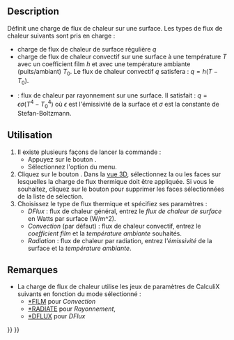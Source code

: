 <languages/>

{{Docnav/fr
|[[FEM_ConstraintInitialTemperature/fr|Température initiale]]
|[[FEM_ConstraintTemperature/fr|Condition limite de température]]
|[[FEM_Workbench/fr|Atelier FEM]]
|IconL=FEM_ConstraintInitialTemperature.svg
|IconR=FEM_ConstraintTemperature.svg
|IconC=Workbench_FEM.svg
}}

{{GuiCommandContainer
|
{{GuiCommand/fr
|Name=FEM ConstraintHeatflux
|Name/fr=FEM Charge de flux de chaleur
|MenuLocation=Modèle → Conditions limites et charges thermiques → Charge de flux de chaleur
|Workbenches=[[FEM_Workbench/fr|FEM]]
|SeeAlso=[[FEM_tutorial/fr|FEM Tutoriel]]
}}
{{GuiCommandFemInfo/fr
|Solvers=CalculiX, Elmer
}}
}}

==Description==

Définit une charge de flux de chaleur sur une surface. Les types de flux de chaleur suivants sont pris en charge :
* charge de flux de chaleur de surface régulière <math>q</math>
* charge de flux de chaleur convectif sur une surface à une température <math>T</math> avec un coefficient film <math>h</math> et avec une température ambiante (puits/ambiant) <math>T_{0}</math>. Le flux de chaleur convectif <math>q</math> satisfera : <math>q=h(T-T_{0})</math>.
* {{Version/fr|1.0}} : flux de chaleur par rayonnement sur une surface. Il satisfait : <math>q=\epsilon \sigma(T^{4}-T_{0}^{4})</math> où <math>\epsilon</math> est l'émissivité de la surface et <math>\sigma</math> est la constante de Stefan-Boltzmann.

<span id="Usage"></span>
==Utilisation==

# Il existe plusieurs façons de lancer la commande :
#* Appuyez sur le bouton {{Button|[[Image:FEM_ConstraintHeatflux.svg|16px]] [[FEM_ConstraintHeatflux/fr|Charge de flux de chaleur]]}}.
#* Sélectionnez l'option {{MenuCommand|Modèle → Conditions limites et charges thermiques → [[Image:FEM_ConstraintHeatflux.svg|16px]] Charge de flux de chaleur}} du menu.
# Cliquez sur le bouton {{Button|Ajouter}}. Dans la [[3D_view/fr|vue 3D]], sélectionnez la ou les faces sur lesquelles la charge de flux thermique doit être appliquée. Si vous le souhaitez, cliquez sur le bouton {{Button|Supprimer}} pour supprimer les faces sélectionnées de la liste de sélection.
# Choisissez le type de flux thermique et spécifiez ses paramètres :
#* ''DFlux'' : flux de chaleur général, entrez le ''flux de chaleur de surface'' en Watts par surface (W/m^2).
#* ''Convection'' (par défaut) : flux de chaleur convectif, entrez le ''coefficient film'' et la ''température ambiante'' souhaités.
#* ''Radiation'' : flux de chaleur par radiation, entrez l'''émissivité'' de la surface et la ''température ambiante''. {{Version/fr|1.0}}

<span id="Notes"></span>
==Remarques==

* La charge de flux de chaleur utilise les jeux de paramètres de CalculiX suivants en fonction du mode sélectionné :
** [http://web.mit.edu/calculix_v2.7/CalculiX/ccx_2.7/doc/ccx/node203.html *FILM] pour ''Convection''
** [http://web.mit.edu/calculix_v2.7/CalculiX/ccx_2.7/doc/ccx/node234.html *RADIATE] pour ''Rayonnement'', {{Version/fr|1.0}}
** [http://web.mit.edu/calculix_v2.7/CalculiX/ccx_2.7/doc/ccx/node188.html *DFLUX] pour ''DFlux''


{{Docnav/fr
|[[FEM_ConstraintInitialTemperature/fr|Température initiale]]
|[[FEM_ConstraintTemperature/fr|Condition limite de température]]
|[[FEM_Workbench/fr|Atelier FEM]]
|IconL=FEM_ConstraintInitialTemperature.svg
|IconR=FEM_ConstraintTemperature.svg
|IconC=Workbench_FEM.svg
}}

{{FEM Tools navi{{#translation:}}}}
{{Userdocnavi{{#translation:}}}}
